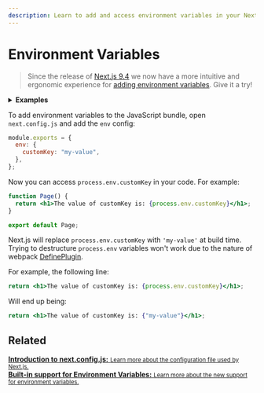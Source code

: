 ```yaml
---
description: Learn to add and access environment variables in your Next.js application at build time.
---
```


# Environment Variables

> Since the release of [Next.js 9.4](https://nextjs.org/blog/next-9-4) we now have a more intuitive and ergonomic experience for [adding environment variables](/docs/basic-features/environment-variables.md). Give it a try!

<details>
  <summary>
    <b>Examples</b>
  </summary>
  <ul>
    <li>
      <a href="https://github.com/vercel/next.js/tree/canary/examples/with-env-from-next-config-js">
        With env
      </a>
    </li>
  </ul>
</details>

To add environment variables to the JavaScript bundle, open `next.config.js` and add the `env` config:

```js
module.exports = {
  env: {
    customKey: "my-value",
  },
};
```

Now you can access `process.env.customKey` in your code. For example:

```jsx
function Page() {
  return <h1>The value of customKey is: {process.env.customKey}</h1>;
}

export default Page;
```

Next.js will replace `process.env.customKey` with `'my-value'` at build time. Trying to destructure `process.env` variables won't work due to the nature of webpack [DefinePlugin](https://webpack.js.org/plugins/define-plugin/).

For example, the following line:

```jsx
return <h1>The value of customKey is: {process.env.customKey}</h1>;
```

Will end up being:

```jsx
return <h1>The value of customKey is: {"my-value"}</h1>;
```

## Related

<div className="card">
  <a href="/docs/api-reference/next.config.js/introduction.md">
    <b>Introduction to next.config.js:</b>
    <small>Learn more about the configuration file used by Next.js.</small>
  </a>
</div>

<div className="card">
  <a href="/docs/basic-features/environment-variables.md">
    <b>Built-in support for Environment Variables:</b>
    <small>Learn more about the new support for environment variables.</small>
  </a>
</div>

